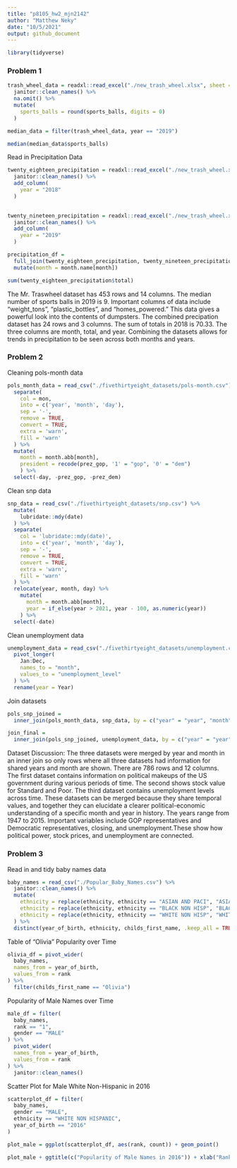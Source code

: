 ```yaml
---
title: "p8105_hw2_mjn2142"
author: "Matthew Neky"
date: "10/5/2021"
output: github_document
---
```


```r
library(tidyverse)
```


### Problem 1


```r
trash_wheel_data = readxl::read_excel("./new_trash_wheel.xlsx", sheet = "Mr. Trash Wheel", range = "A2:N535") %>%
  janitor::clean_names() %>%
  na.omit() %>% 
  mutate(
    sports_balls = round(sports_balls, digits = 0)
  )

median_data = filter(trash_wheel_data, year == "2019")

median(median_data$sports_balls)
```

Read in Precipitation Data

```r
twenty_eighteen_precipitation = readxl::read_excel("./new_trash_wheel.xlsx", sheet = "2018 Precipitation", range = "A2:B14") %>% 
  janitor::clean_names() %>% 
  add_column(
    year = "2018"
  )
  

twenty_nineteen_precipitation = readxl::read_excel("./new_trash_wheel.xlsx", sheet = "2019 Precipitation", range = "A2:B14") %>% 
  janitor::clean_names() %>% 
  add_column(
    year = "2019"
  )

precipitation_df =
  full_join(twenty_eighteen_precipitation, twenty_nineteen_precipitation, by = c("month" = "month", "year" = "year", "total" = "total")) %>%
  mutate(month = month.name[month])

sum(twenty_eighteen_precipitation$total)
```

The Mr. Traswheel dataset has 453 rows and 14 columns. The median number of sports balls in 2019 is 9. Important columns of data include "weight_tons", "plastic_bottles", and "homes_powered." This data gives a powerful look into the contents of dumpsters. The combined precipation dataset has 24 rows and 3 columns. The sum of totals in 2018 is 70.33. The three columns are month, total, and year. Combining the datasets allows for trends in precipitation to be seen across both months and years.

### Problem 2

Cleaning pols-month data

```r
pols_month_data = read_csv("./fivethirtyeight_datasets/pols-month.csv") %>% 
  separate(
    col = mon,
    into = c('year', 'month', 'day'),
    sep = '-',
    remove = TRUE,
    convert = TRUE,
    extra = 'warn',
    fill = 'warn'
  ) %>% 
  mutate(
    month = month.abb[month],
    president = recode(prez_gop, '1' = "gop", '0' = "dem")
    ) %>% 
  select(-day, -prez_gop, -prez_dem)
```

Clean snp data

```r
snp_data = read_csv("./fivethirtyeight_datasets/snp.csv") %>% 
  mutate(
    lubridate::mdy(date)
  ) %>% 
  separate(
    col = 'lubridate::mdy(date)',
    into = c('year', 'month', 'day'),
    sep = '-',
    remove = TRUE,
    convert = TRUE,
    extra = 'warn',
    fill = 'warn'
  ) %>% 
  relocate(year, month, day) %>% 
    mutate(
      month = month.abb[month],
      year = if_else(year > 2021, year - 100, as.numeric(year))
    ) %>% 
  select(-date)
```

Clean unemployment data

```r
unemployment_data = read_csv("./fivethirtyeight_datasets/unemployment.csv") %>% 
  pivot_longer(
    Jan:Dec,
    names_to = "month",
    values_to = "unemployment_level"
  ) %>% 
  rename(year = Year)
```

Join datasets

```r
pols_snp_joined = 
  inner_join(pols_month_data, snp_data, by = c("year" = "year", "month" = "month"))

join_final =
  inner_join(pols_snp_joined, unemployment_data, by = c("year" = "year", "month" = "month"))
```

Dataset Discussion: The three datasets were merged by year and month in an inner join so only rows where all three datasets had information for shared years and month are shown. There are 786 rows and 12 columns. The first dataset contains information on political makeups of the US government during various periods of time. The second shows stock value for Standard and Poor. The third dataset contains unemployment levels across time. These datasets can be merged because they share temporal values, and together they can elucidate a clearer political-economic understanding of a specific month and year in history. The years range from 1947 to 2015. Important variables include GOP representatives and Democratic representatives, closing, and unemployment.These show how political power, stock prices, and unemployment are connected.

### Problem 3

Read in and tidy baby names data

```r
baby_names = read_csv("./Popular_Baby_Names.csv") %>% 
  janitor::clean_names() %>% 
  mutate(
    ethnicity = replace(ethnicity, ethnicity == "ASIAN AND PACI", "ASIAN AND PACIFIC ISLANDER"),
    ethnicity = replace(ethnicity, ethnicity == "BLACK NON HISP", "BLACK NON HISPANIC"),
    ethnicity = replace(ethnicity, ethnicity == "WHITE NON HISP", "WHITE NON HISPANIC")
  ) %>% 
  distinct(year_of_birth, ethnicity, childs_first_name, .keep_all = TRUE)
```


Table of "Olivia" Popularity over Time

```r
olivia_df = pivot_wider(
  baby_names,
  names_from = year_of_birth,
  values_from = rank
) %>% 
  filter(childs_first_name == "Olivia")
```

Popularity of Male Names over Time

```r
male_df = filter(
  baby_names,
  rank == "1",
  gender == "MALE"
) %>% 
  pivot_wider(
  names_from = year_of_birth,
  values_from = rank
) %>% 
  janitor::clean_names()
```


Scatter Plot for Male White Non-Hispanic in 2016

```r
scatterplot_df = filter(
  baby_names,
  gender == "MALE",
  ethnicity == "WHITE NON HISPANIC",
  year_of_birth == "2016"
)

plot_male = ggplot(scatterplot_df, aes(rank, count)) + geom_point()

plot_male + ggtitle(c("Popularity of Male Names in 2016")) + xlab("Rank in Popularity of Name") + ylab("Number of Children with Name")
```



